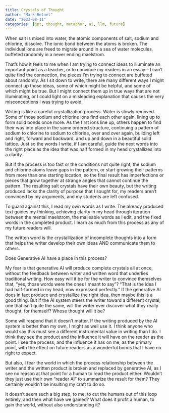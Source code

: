```yaml
---
title: Crystals of Thought
author: "Mark Betnel"
date: "2023-08-11"
categories: [gpt, thought, metaphor, ai, llm, future]
---
```


When salt is mixed into water, the atomic components of salt, sodium and chlorine, dissolve.  The ionic bond between the atoms is broken.  The individual ions are freed to migrate around in a sea of water molecules, buffeted randomly in a never ending maelstrom.  

That’s how it feels to me when I am trying to connect ideas to illuminate an important point as a teacher, or to convince my readers in an essay – I can’t quite find the connection, the pieces I’m trying to connect are buffeted about randomly.  As I sit down to write, there are many different ways I might connect up those ideas, some of which might be helpful, and some of which might be true.  But I might connect them up in true ways that are not illuminating, or I could light on a misleading explanation that causes the very misconceptions I was trying to avoid.

Writing is like a careful crystallization process.  Water is slowly removed.  Some of those sodium and chlorine ions find each other again, lining up to form solid bonds once more.  As the first ions line up, others happen to find their way into place in the same ordered structure, continuing a pattern of sodium to chlorine to sodium to chlorine, over and over again, building left and right, forward and backward, and up and down in a beautiful solid lattice.  Just so the words I write, if I am careful, guide the next words into the right place as the idea that was half formed in my head crystallizes into a clarity.  

But if the process is too fast or the conditions not quite right, the sodium and chlorine atoms leave gaps in the pattern, or start growing their patterns from more than one starting location, so the final result has imperfections or pieces that grow together at strange angles that cannot continue the pattern.  The resulting salt crystals have their own beauty, but the writing produced lacks the clarity of purpose that I sought for, my readers aren’t convinced by my arguments, and my students are left confused.  

To guard against this, I read my own words as I write.  The already produced text guides my thinking, achieving clarity in my head through iteration between the mental maelstrom, the malleable words as I edit, and the fixed words in the completed product.  I learn as much from this process as any of my future readers will.

The written word is the crystallization of incomplete thoughts into a form that helps the writer develop their own ideas AND communicate them to others.

Does Generative AI have a place in this process?

My fear is that generative AI will produce complete crystals all at once, without the feedback between writer and written word that underlies traditional writing.  How easy will it be for the writer to convince themselves that, “yes, those words were the ones I meant to say”?  “That is the idea I had half-formed in my head, now expressed perfectly.”  If the generative AI does in fact produce and crystallize the right idea, then maybe this is a good thing.  But if the AI system steers the writer toward a different crystal, one that isn’t quite the same, will the writer ever discover what they really thought, for themself?  Whose thought will it be?

Some will respond that it doesn’t matter.  If the writing produced by the AI system is better than my own, I might as well use it.  I think anyone who would say this must see a different instrumental value in writing than I do.  I think they see the product and the influence it will have on the reader as the point.  I see the process, and the influence it has on me, as the primary point, with the effect on future readers as a wonderful bonus that I have no right to expect.  

But also, I fear the world in which the process relationship between the writer and the written product is broken and replaced by generative AI, as I see no reason at that point for a human to read the product either.  Wouldn’t they just use their own “reader AI” to summarize the result for them?  They certainly wouldn’t be insulting my craft to do so.

It doesn’t seem such a big step, to me, to cut the humans out of this loop entirely, and then what have we gained?  What does it profit a human, to gain the world, without also understanding it?
 

